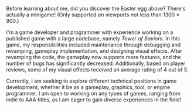 Before learning about me, did you discover the Easter egg above? There's actually a minigame! (Only supported on viewports not less than 1300 × 900.)

I'm a game developer and programmer with experience working on a published game with a large codebase, namely *Tower of Saviors*. In this game, my responsibilities included maintenance through debugging and revamping, gameplay implementation, and designing visual effects. After revamping the code, the gameplay now supports more features, and the number of bugs has significantly decreased. Additionally, based on player reviews, some of my visual effects received an average rating of 4 out of 5.

Currently, I am seeking to explore different technical positions in game development, whether it be as a gameplay, graphics, tool, or engine programmer. I am open to working on any types of games, ranging from indie to AAA titles, as I am eager to gain diverse experiences in the field!
